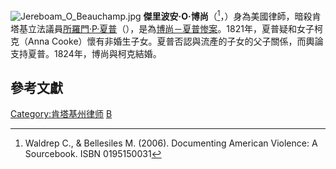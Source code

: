 [[File:Jereboam_O_Beauchamp.jpg|thumb]]
'''傑里波安·O·博尚'''（{{lang|en|Jereboam Orville Beauchamp}}<ref>Waldrep C., & Bellesiles M. (2006). Documenting American Violence: A Sourcebook. ISBN 0195150031</ref>，{{bd|1802年|9月6日|1826年|7月7日|}}）身為美國律師，暗殺肯塔基立法議員[[所羅門·P·夏普|所羅門·P·夏普]]（{{lang|en|Solomon Porcius Sharp}}），是為[[博尚－夏普惨案|博尚－夏普惨案]]。1821年，夏普疑和女子柯克（Anna Cooke）懷有非婚生子女。夏普否認與流產的子女的父子關係，而輿論支持夏普。1824年，博尚與柯克結婚。

==參考文獻==
{{reflist}}

{{Authority control}}
[[Category:肯塔基州律师|Category:肯塔基州律师]]
[[Category:被判謀殺罪的美國人|B]]